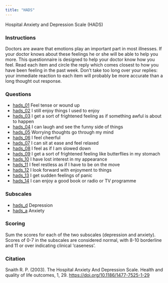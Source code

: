 ```yaml
---
title: "HADS"
---
```


Hospital Anxiety and Depression Scale (HADS)

### Instructions

Doctors are aware that emotions play an important part in most illnesses. If your doctor knows about these feelings he or she will be able to help you more. This questionnaire is designed to help your doctor know how you feel. Read each item and circle the reply which comes closest to how you have been feeling in the past week. Don’t take too long over
your replies: your immediate reaction to each item will probably be more accurate than a long thought out response.


### Questions

* [hads_01](hads/01.json) Feel tense or wound up
* [hads_02](hads/02.json) I still enjoy things I used to enjoy
* [hads_03](hads/03.json) I get a sort of frightened feeling as if something awful is about to happen
* [hads_04](hads/04.json) I can laugh and see the funny side of things
* [hads_05](hads/05.json) Worrying thoughts go through my mind
* [hads_06](hads/06.json) I feel cheerful
* [hads_07](hads/07.json) I can sit at ease and feel relaxed
* [hads_08](hads/08.json) I feel as if I am slowed down
* [hads_09](hads/09.json) I get a sort of frightened feeling like butterflies in my stomach
* [hads_10](hads/10.json) I have lost interest in my appearance
* [hads_11](hads/11.json) I feel restless as if I have to be on the move
* [hads_12](hads/12.json) I look forward with enjoyment to things
* [hads_13](hads/13.json) I get sudden feelings of panic
* [hads_14](hads/14.json) I can enjoy a good book or radio or TV programme

### Subscales

* [hads_d](hads/d.json) Depression
* [hads_a](hads/a.json) Anxiety

### Scoring

Sum the scores for each of the two subscales (depression and anxiety). Scores of 0-7 in the subscales are considered normal, with 8-10 borderline and 11 or over indicating clinical 'caseness'.


### Citation

Snaith R. P. (2003). The Hospital Anxiety And Depression Scale. Health and quality of life outcomes, 1, 29. <https://doi.org/10.1186/1477-7525-1-29>
